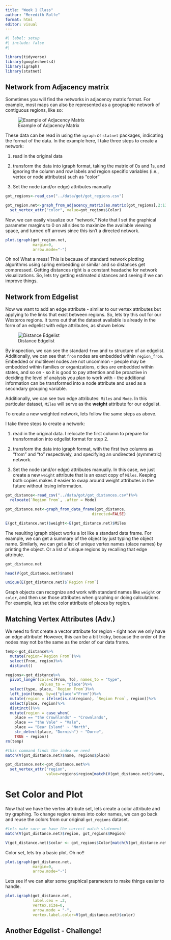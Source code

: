 ```yaml
---
title: "Week 1 Class"
author: "Meredith Rolfe"
format: html
editor: visual
---
```


```r
#| label: setup
#| include: false
#| 

library(tidyverse)
library(googlesheets4)
library(igraph)
library(statnet)
```

## Network from Adjacency matrix

Sometimes you will find the networks in adjacency matrix format. For example, most maps can also be represented as a geographic network of contiguous regions, like so:

![Example of Adjacency Matrix](data/got/adj_regions.png)

These data can be read in using the `igraph` or `statnet` packages, indicating the format of the data. In the example here, I take three steps to create a network:

1.  read in the original data

2.  transform the data into igraph format, taking the matrix of 0s and 1s, and ignoring the column and row labels and region specific variables (i.e., vertex or node attributes) such as "color"

3.  Set the node (and/or edge) attributes manually

```r
got_regions<-read_csv("../data/got/got_regions.csv")

got_region.net<-graph_from_adjacency_matrix(as.matrix(got_regions[,2:13]))%>%
  set_vertex_attr("color", value=got_regions$Color)
```

Now, we can easily visualize our "network." Note that I set the graphical parameter margins to 0 on all sides to maximize the available viewing space, and turned off arrows since this isn't a directed network.

```r
plot.igraph(got_region.net, 
            margin=0,
            arrow.mode="-")
```

Oh no! What a mess! This is because of standard network plotting algorithms using spring embedding or similar and so distances get compressed. Getting distances right is a constant headache for network visualizations. So, lets try getting estimated distances and seeing if we can improve things.

## Network from Edgelist

Now we want to add an edge attribute - similar to our vertex attributes but applying to the links that exist between regions. So, lets try this out for our Westeros regions. It turns out that the dataset available is already in the form of an edgelist with edge attributes, as shown below.

![Distance Edgelist](images/distances.png)

By inspection, we can see the standard `from` and `to` structure of an edgelist. Additionally, we can see that `from` nodes are embedded within `region_from`. Embedded or multilevel nodes are not uncommon - people may be embedded within families or organizations, cities are embedded within states, and so on - so it is good to pay attention and be proactive in deciding the level of analysis you plan to work with - the additional information can be transformed into a node attribute and used as a secondary grouping variable.

Additionally, we can see two edge attributes: `Miles` and `Mode`. In this particular dataset, `Miles` will serve as the **weight** attribute for our edgelist.

To create a new weighted network, lets follow the same steps as above.

I take three steps to create a network:

1.  read in the original data. I relocate the first column to prepare for transformation into edgelist format for step 2.

2.  transform the data into igraph format, with the first two columns as "from" and "to" respectively, and specifying an undirected (symmetric) network.

3.  Set the node (and/or edge) attributes manually. In this case, we just create a new `weight` attribute that is an exact copy of `Miles`. Keeping both copies makes it easier to swap around weight attributes in the future without losing information.

```r
got_distance<-read_csv("../data/got/got_distances.csv")%>%
  relocate(`Region From`, .after = Mode)

got_distance.net<-graph_from_data_frame(got_distance,
                                      directed=FALSE)

E(got_distance.net)$weight<-E(got_distance.net)$Miles

```

The resulting igraph object works a lot like a standard data frame. For example, we can get a summary of the object by just typing the object name. Similarly, we can get a list of unique vertex names (place names) by printing the object. Or a list of unique regions by recalling that edge attribute.

```r
got_distance.net

head(V(got_distance.net)$name)

unique(E(got_distance.net)$`Region From`)
```

Graph objects can recognize and work with standard names like `weight` or `color`, and then use those attributes when graphing or doing calculations. For example, lets set the color attribute of places by region.

## Matching Vertex Attributes (Adv.)

We need to first create a vector attribute for region - right now we only have an edge attribute! However, this can be a bit tricky, because the order of the nodes may not be the same as the order of our data frame.

```r

temp<-got_distance%>%
  mutate(region=`Region From`)%>%
  select(From, region)%>%
  distinct()

regions<-got_distance%>%
  pivot_longer(cols=c(From, To), names_to = "type",
               values_to = "place")%>%
  select(type, place, `Region From`)%>%
  left_join(temp, by=c("place"="From"))%>%
  mutate(region = ifelse(is.na(region), `Region From`, region))%>%
  select(place, region)%>%
  distinct()%>%
  mutate(region = case_when(
    place == "the Crownlands" ~ "Crownlands",
    place == "the Vale" ~ "Vale",
    place == "Bear Island" ~ "North",
    str_detect(place, "Dornish") ~ "Dorne",
    TRUE ~ region))
rm(temp)

#this command finds the index we need
match(V(got_distance.net)$name, regions$place)

got_distance.net<-got_distance.net%>%
  set_vertex_attr("region",
                  value=regions$region[match(V(got_distance.net)$name, regions$place)])

```

# Set Color and Plot

Now that we have the vertex attribute set, lets create a color attribute and try graphing. To change region names into color names, we can go back and reuse the colors from our original `got_regions` dataset.

```r
#lets make sure we have the correct match statement
match(V(got_distance.net)$region, got_regions$Region)

V(got_distance.net)$color <- got_regions$Color[match(V(got_distance.net)$region, got_regions$Region)]

```

Color set, lets try a basic plot. Oh no!!

```r
plot.igraph(got_distance.net, 
            margin=0, 
            arrow.mode="-")
```

Lets see if we can alter some graphical parameters to make things easier to handle.

```r
plot.igraph(got_distance.net, 
            label.cex = .2,
            vertex.size=0,
            arrow.mode = "-",
            vertex.label.color=V(got_distance.net)$color)
```

## Another Edgelist - Challenge!
